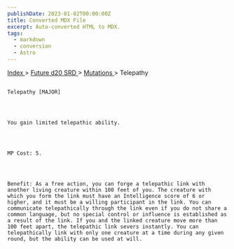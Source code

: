 ```yaml
---
publishDate: 2023-01-02T00:00:00Z
title: Converted MDX File
excerpt: Auto-converted HTML to MDX.
tags:
  - markdown
  - conversion
  - Astro
---
```


[
Index
](-index) >
[
Future d20 SRD
](future-d20-srd-index) >
[
Mutations
](future-d20-srd-mutations-index) > Telepathy

##

    Telepathy [MAJOR]




    You gain limited telepathic ability.




    MP Cost: 5.




    Benefit: As a free action, you can forge a telepathic link with another living creature within 100 feet of you. The creature with which you form the link must have an Intelligence score of 6 or higher, and it must be a willing participant in the link. You can communicate telepathically through the link even if you do not share a common language, but no special control or influence is established as a result of the link. If you and the linked creature move more than 100 feet apart, the telepathic link severs instantly. You can telepathically link with only one creature at a time during any given round, but the ability can be used at will.

